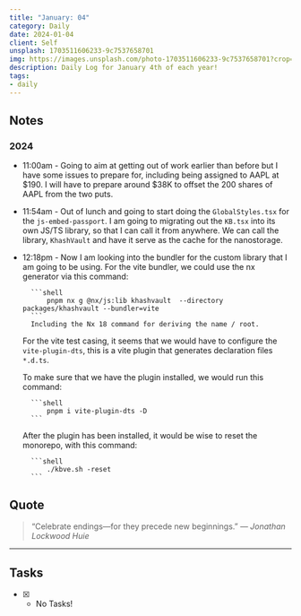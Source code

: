 ```yaml
---
title: "January: 04"
category: Daily
date: 2024-01-04
client: Self
unsplash: 1703511606233-9c7537658701
img: https://images.unsplash.com/photo-1703511606233-9c7537658701?crop=entropy&cs=srgb&fm=jpg&ixid=MnwzNjM5Nzd8MHwxfHJhbmRvbXx8fHx8fHx8fDE2ODE3NDg2ODY&ixlib=rb-4.0.3&q=85
description: Daily Log for January 4th of each year!
tags:
- daily
---
```


## Notes

### 2024

- 11:00am - Going to aim at getting out of work earlier than before but I have some issues to prepare for, including being assigned to AAPL at $190.
    I will have to prepare around $38K to offset the 200 shares of AAPL from the two puts.

- 11:54am - Out of lunch and going to start doing the `GlobalStyles.tsx` for the `js-embed-passport`.
    I am going to migrating out the `KB.tsx` into its own JS/TS library, so that I can call it from anywhere.
    We can call the library, `KhashVault` and have it serve as the cache for the nanostorage.

- 12:18pm - Now I am looking into the bundler for the custom library that I am going to be using.
    For the vite bundler, we could use the nx generator via this command:

        ```shell
            pnpm nx g @nx/js:lib khashvault  --directory packages/khashvault --bundler=vite
        ```
        Including the Nx 18 command for deriving the name / root.

    For the vite test casing, it seems that we would have to configure the `vite-plugin-dts`, this is a vite plugin that generates declaration files `*.d.ts`.

    To make sure that we have the plugin installed, we would run this command:
    
        ```shell
            pnpm i vite-plugin-dts -D
        ```

    After the plugin has been installed, it would be wise to reset the monorepo, with this command:

        ```shell
            ./kbve.sh -reset
        ```
    
    





## Quote

>  “Celebrate endings—for they precede new beginnings.” 
>  — <cite>Jonathan Lockwood Huie</cite>

---

## Tasks

- [X] - No Tasks!